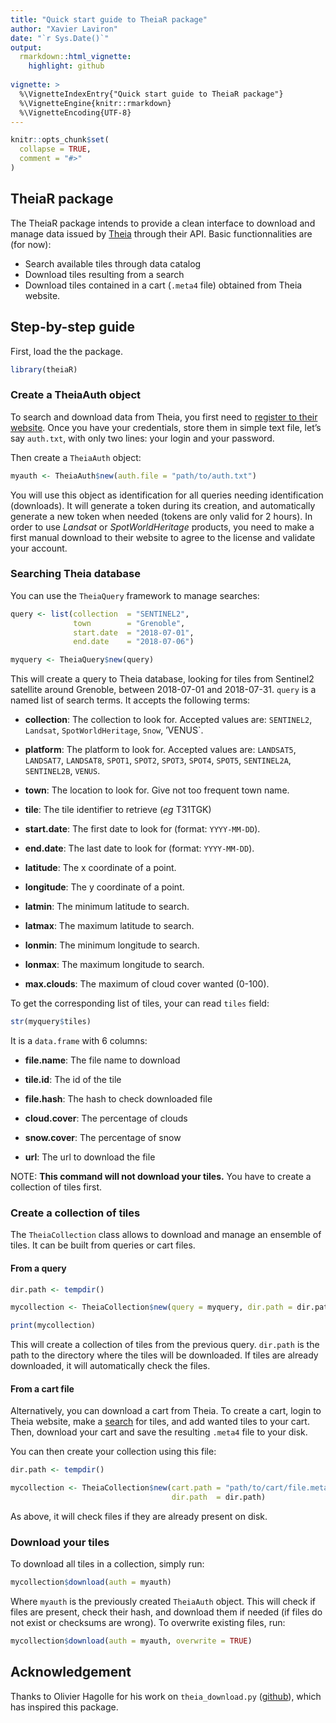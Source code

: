```yaml
---
title: "Quick start guide to TheiaR package"
author: "Xavier Laviron"
date: "`r Sys.Date()`"
output:
  rmarkdown::html_vignette:
    highlight: github
  
vignette: >
  %\VignetteIndexEntry{"Quick start guide to TheiaR package"}
  %\VignetteEngine{knitr::rmarkdown}
  %\VignetteEncoding{UTF-8}
---
```


```r
knitr::opts_chunk$set(
  collapse = TRUE,
  comment = "#>"
)
```


## TheiaR package

The TheiaR package intends to provide a clean interface to download and manage
data issued by [Theia](https://theia.cnes.fr/atdistrib/rocket/#/home) through
their API. Basic functionnalities are (for now):

- Search available tiles through data catalog
- Download tiles resulting from a search
- Download tiles contained in a cart (`.meta4` file) obtained from Theia
  website.


## Step-by-step guide

First, load the the package.

```r
library(theiaR)
```


### Create a TheiaAuth object

To search and download data from Theia, you first need to [register to their
website](https://sso.theia-land.fr/theia/register/register.xhtml).
Once you have your credentials, store them in simple text file, let's say
`auth.txt`, with only two lines: your login and your password.

Then create a `TheiaAuth` object:

```r
myauth <- TheiaAuth$new(auth.file = "path/to/auth.txt")
```

You will use this object as identification for all queries needing
identification (downloads). It will generate a token during its creation, and
automatically generate a new token when needed (tokens are only valid for 2
hours). In order to use _Landsat_ or _SpotWorldHeritage_ products, you need to
make a first manual download to their website to agree to the license and
validate your account.


### Searching Theia database

You can use the `TheiaQuery` framework to manage searches:

```r
query <- list(collection  = "SENTINEL2",
              town        = "Grenoble",
              start.date  = "2018-07-01",
              end.date    = "2018-07-06")

myquery <- TheiaQuery$new(query)
```

This will create a query to Theia database, looking for tiles from Sentinel2
satellite around Grenoble, between 2018-07-01 and 2018-07-31. `query` is a named
list of search terms. It accepts the following terms:

* __collection__: The collection to look for. Accepted values are: `SENTINEL2`,
  `Landsat`, `SpotWorldHeritage`, `Snow`, 'VENUS`.

* __platform__: The platform to look for. Accepted values are: `LANDSAT5`,
  `LANDSAT7`, `LANDSAT8`, `SPOT1`, `SPOT2`, `SPOT3`, `SPOT4`, `SPOT5`,
  `SENTINEL2A`, `SENTINEL2B`, `VENUS`.

* __town__: The location to look for. Give not too frequent town name.

* __tile__: The tile identifier to retrieve (_eg_ T31TGK)

* __start.date__: The first date to look for (format: `YYYY-MM-DD`).

* __end.date__: The last date to look for (format: `YYYY-MM-DD`).

* __latitude__: The x coordinate of a point.

* __longitude__: The y coordinate of a point.

* __latmin__: The minimum latitude to search.

* __latmax__: The maximum latitude to search.

* __lonmin__: The minimum longitude to search.

* __lonmax__: The maximum longitude to search.

* __max.clouds__: The maximum of cloud cover wanted (0-100).


To get the corresponding list of tiles, your can read `tiles` field:

```r
str(myquery$tiles)
```

It is a `data.frame` with 6 columns:

* __file.name__: The file name to download

* __tile.id__: The id of the tile

* __file.hash__: The hash to check downloaded file

* __cloud.cover__: The percentage of clouds

* __snow.cover__: The percentage of snow

* __url__: The url to download the file

NOTE: __This command will not download your tiles.__ You have to create a
collection of tiles first.


### Create a collection of tiles

The `TheiaCollection` class allows to download and manage an ensemble of tiles.
It can be built from queries or cart files.


#### From a query

```r
dir.path <- tempdir()

mycollection <- TheiaCollection$new(query = myquery, dir.path = dir.path)
```

```r
print(mycollection)
```

This will create a collection of tiles from the previous query. `dir.path` is
the path to the directory where the tiles will be downloaded. If tiles are
already downloaded, it will automatically check the files.


#### From a cart file

Alternatively, you can download a cart from Theia. To create a cart, login to
Theia website, make a [search](https://theia.cnes.fr/atdistrib/rocket/#/home)
for tiles, and add wanted tiles to your cart. Then, download your cart and save
the resulting `.meta4` file to your disk.

You can then create your collection using this file:

```r
dir.path <- tempdir()

mycollection <- TheiaCollection$new(cart.path = "path/to/cart/file.meta4",
                                    dir.path  = dir.path)
```

As above, it will check files if they are already present on disk.


### Download your tiles

To download all tiles in a collection, simply run:

```r
mycollection$download(auth = myauth)
```

Where `myauth` is the previously created `TheiaAuth` object. This will check if
files are present, check their hash, and download them if needed (if files do
not exist or checksums are wrong). To overwrite existing files, run:

```r
mycollection$download(auth = myauth, overwrite = TRUE)
```


## Acknowledgement

Thanks to Olivier Hagolle for his work on `theia_download.py`
([github](https://theia.cnes.fr/atdistrib/rocket/#/home)), which has inspired
this package.
